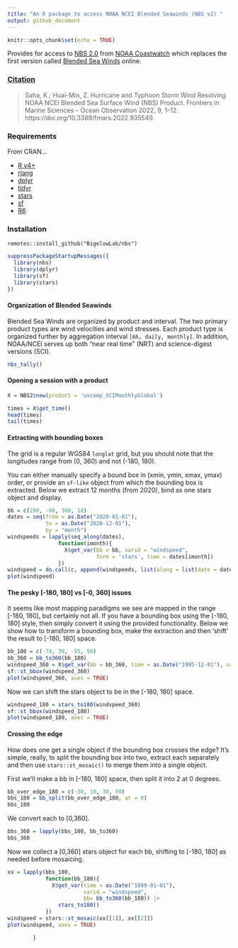 ```yaml
---
title: "An R package to access NOAA NCEI Blended Seawinds (NBS v2) "
output: github_document
---
```


```r
knitr::opts_chunk$set(echo = TRUE)
```

Provides for access to [NBS 2.0](https://coastwatch.noaa.gov/cwn/products/noaa-ncei-blended-seawinds-nbs-v2.html) from [NOAA Coastwatch](https://coastwatch.noaa.gov/cwn/index.html) which replaces the first version called [Blended Sea Winds](https://www.ncei.noaa.gov/products/blended-sea-winds) online.

### [Citation](https://doi.org/10.3389/fmars.2022.935549)

> Saha, K.; Huai-Min, Z. Hurricane and Typhoon Storm Wind Resolving NOAA NCEI Blended Sea Surface Wind (NBS) Product. Frontiers in Marine Sciences – Ocean Observation 2022, 9, 1–12. https://doi.org/10.3389/fmars.2022.935549.

### Requirements

From CRAN...

  + [R v4+](https://www.r-project.org/)
  + [rlang](https://CRAN.R-project.org/package=rlang)
  + [dplyr](https://CRAN.R-project.org/package=dplyr)
  + [tidyr](https://CRAN.R-project.org/package=tidyr)
  + [stars](https://CRAN.R-project.org/package=stars)
  + [sf](https://CRAN.R-project.org/package=sf)
  + [R6](https://CRAN.R-project.org/package=R6)
  

### Installation

```
remotes::install_github("BigelowLab/nbs")
```

```r
suppressPackageStartupMessages({
  library(nbs)
  library(dplyr)
  library(sf)
  library(stars)
})
```

#### Organization of Blended Seawinds

Blended Sea Winds are organized by product and interval.  The two primary product types are wind velocities and  wind stresses.  Each product type is organized further by aggregation interval `[6h, daily, monthly]`. In addition, NOAA/NCEI serves up both "near real time" (NRT) and science-digest versions (SCI).

```r
nbs_tally()
```


#### Opening a session with a product

```r
X = NBS2$new(product = 'uvcomp_SCIMonthlyGlobal')

times = X$get_time()
head(times)
tail(times)
```

#### Extracting with bounding boxes

The grid is a regular WGS84 `longlat` grid, but you should note that the longitudes range from (0, 360) and not (-180, 180).

You can either manually specify a bound box in (xmin, ymin, xmax, ymax) order, or provide an `sf-like` object from which the bounding box is extracted. Below we extract 12 months (from 2020), bind as one stars object and display.

```r
bb = c(290, -60, 360, 10)
dates = seq(from = as.Date("2020-01-01"), 
            to = as.Date("2020-12-01"), 
            by = "month")
windspeeds = lapply(seq_along(dates),
                function(imonth){
                  X$get_var(bb = bb, varid = "windspeed", 
                            form = 'stars', time = dates[imonth])
                }) 
windspeed = do.call(c, append(windspeeds, list(along = list(date = dates))))
plot(windspeed)
```

#### The pesky [-180, 180] vs [-0, 360] issues

It seems like most mapping paradigms we see are mapped in the range [-180, 180], but certainly not all.  If you have a bounding box using the [-180, 180] style, then simply convert it using the provided functionality.  Below we show how to transform a bounding box, make the extraction and then 'shift' the result to [-180, 180] space.

```r
bb_180 = c(-74, 39, -55, 50)
bb_360 = bb_to360(bb_180)
windspeed_360 = X$get_var(bb = bb_360, time = as.Date("1995-12-01"), varid = "windspeed")
sf::st_bbox(windspeed_360)
plot(windspeed_360, axes = TRUE)
```
Now we can shift the stars object to be in the [-180, 180] space.
```r
windspeed_180 = stars_to180(windspeed_360)
sf::st_bbox(windspeed_180)
plot(windspeed_180, axes = TRUE)
```

#### Crossing the edge

How does one get a single object if the bounding box crosses the edge?  It's simple, really, to split the bounding box into two, extract each separately and then use `stars::st_mosaic()` to merge them into a single object.

First we'll make a bb in [-180, 180] space, then split it into 2 at 0 degrees.
```r
bb_over_edge_180 = c(-30, 10, 30, 50)
bbs_180 = bb_split(bb_over_edge_180, at = 0)
bbs_180
```
We convert each to [0,360].

```r
bbs_360 = lapply(bbs_180, bb_to360)
bbs_360
```

Now we collect a [0,360] stars object for each bb, shifting to [-180, 180] as needed before mosaicing.

```r
xx = lapply(bbs_180,
            function(bb_180){
              X$get_var(time = as.Date("1989-01-01"),
                        varid = "windspeed",
                        bb= bb_to360(bb_180)) |>
                stars_to180()
            })
windspeed = stars::st_mosaic(xx[[1]], xx[[2]]) 
plot(windspeed, axes = TRUE)
```
            }


